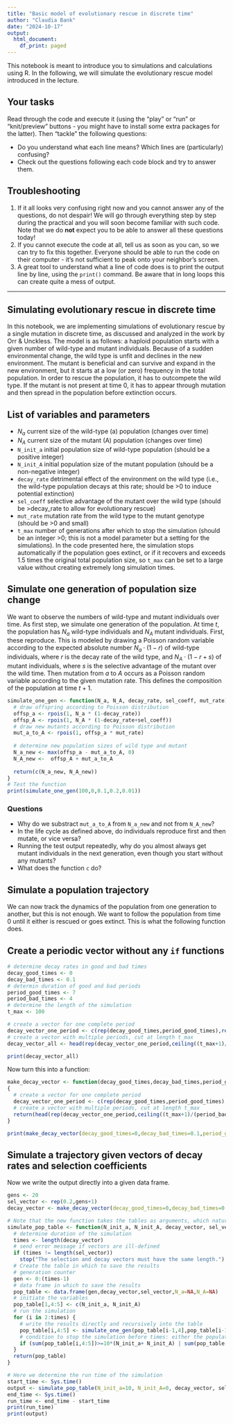 ```yaml
---
title: "Basic model of evolutionary rescue in discrete time"
author: "Claudia Bank"
date: "2024-10-17"
output:
  html_document:
    df_print: paged
---
```


This notebook is meant to introduce you to simulations and calculations using R. In the following, we will simulate the evolutionary rescue model introduced in the lecture.

## Your tasks

Read through the code and execute it (using the "play" or "run" or "knit/preview" buttons - you might have to install some extra packages for the latter). Then "tackle" the following questions:

-   Do you understand what each line means? Which lines are (particularly) confusing?
-   Check out the questions following each code block and try to answer them.

## Troubleshooting

1.  If it all looks very confusing right now and you cannot answer any of the questions, do not despair! We will go through everything step by step during the practical and you will soon become familiar with such code. Note that we do **not** expect you to be able to answer all these questions today!
2.  If you cannot execute the code at all, tell us as soon as you can, so we can try to fix this together. Everyone should be able to run the code on their computer - it's not sufficient to peak onto your neighbor's screen.
3.  A great tool to understand what a line of code does is to print the output line by line, using the `print()` command. Be aware that in long loops this can create quite a mess of output.

------------------------------------------------------------------------

## Simulating evolutionary rescue in discrete time

In this notebook, we are implementing simulations of evolutionary rescue by a single mutation in discrete time, as discussed and analyzed in the work by Orr & Unckless. The model is as follows: a haploid population starts with a given number of wild-type and mutant individuals. Because of a sudden environmental change, the wild type is unfit and declines in the new environment. The mutant is beneficial and can survive and expand in the new environment, but it starts at a low (or zero) frequency in the total population. In order to rescue the population, it has to outcompete the wild type. If the mutant is not present at time 0, it has to appear through mutation and then spread in the population before extinction occurs.

## List of variables and parameters

-   $N_a$ current size of the wild-type (a) population (changes over time)
-   $N_A$ current size of the mutant (A) population (changes over time)
-   `N_init_a` initial population size of wild-type population (should be a positive integer)
-   `N_init_A` initial population size of the mutant population (should be a non-negative integer)
-   `decay_rate` detrimental effect of the environment on the wild type (i.e., the wild-type population decays at this rate; should be \>0 to induce potential extinction)
-   `sel_coeff` selective advantage of the mutant over the wild type (should be \>decay_rate to allow for evolutionary rescue)
-   `mut_rate` mutation rate from the wild type to the mutant genotype (should be \>0 and small)
-   `t_max` number of generations after which to stop the simulation (should be an integer \>0; this is not a model parameter but a setting for the simulations). In the code presented here, the simulation stops automatically if the population goes extinct, or if it recovers and exceeds 1.5 times the original total population size, so `t_max` can be set to a large value without creating extremely long simulation times.

## Simulate one generation of population size change

We want to observe the numbers of wild-type and mutant individuals over time. As first step, we simulate one generation of the population. At time $t$, the population has $N_a$ wild-type individuals and $N_A$ mutant individuals. First, these reproduce. This is modeled by drawing a Poisson random variable according to the expected absolute number $N_a \cdot (1-r)$ of wild-type individuals, where $r$ is the decay rate of the wild type, and $N_A \cdot (1-r+s)$ of mutant individuals, where $s$ is the selective advantage of the mutant over the wild time. Then mutation from $a$ to $A$ occurs as a Poisson random variable according to the given mutation rate. This defines the composition of the population at time $t+1$.

```r
simulate_one_gen <- function(N_a, N_A, decay_rate, sel_coeff, mut_rate) {
  # draw offspring according to Poisson distribution
  offsp_a <- rpois(1, N_a * (1-decay_rate))
  offsp_A <- rpois(1, N_A * (1-decay_rate+sel_coeff))
  # draw new mutants according to Poisson distribution
  mut_a_to_A <- rpois(1, offsp_a * mut_rate)
  
  # determine new population sizes of wild type and mutant
  N_a_new <- max(offsp_a - mut_a_to_A, 0)
  N_A_new <-  offsp_A + mut_a_to_A
  
  return(c(N_a_new, N_A_new))
}
# Test the function
print(simulate_one_gen(100,0,0.1,0.2,0.01))
```

### Questions

-   Why do we substract `mut_a_to_A` from `N_a_new` and not from `N_A_new`?
-   In the life cycle as defined above, do individuals reproduce first and then mutate, or vice versa?
-   Running the test output repeatedly, why do you almost always get mutant individuals in the next generation, even though you start without any mutants?
-   What does the function `c` do?

## Simulate a population trajectory

We can now track the dynamics of the population from one generation to another, but this is not enough. We want to follow the population from time 0 until it either is rescued or goes extinct. This is what the following function does.

## Create a periodic vector without any `if` functions
```r
# determine decay rates in good and bad times
decay_good_times <- 0
decay_bad_times <- 0.1
# determin duration of good and bad periods
period_good_times <- 7
period_bad_times <- 4
# determine the length of the simulation
t_max <- 100

# create a vector for one complete period
decay_vector_one_period <- c(rep(decay_good_times,period_good_times),rep(decay_bad_times,period_bad_times))
# create a vector with multiple periods, cut at length t_max
decay_vector_all <- head(rep(decay_vector_one_period,ceiling((t_max+1)/(period_bad_times+period_good_times))),t_max+1)

print(decay_vector_all)
```
Now turn this into a function:
```r
make_decay_vector <- function(decay_good_times,decay_bad_times,period_good_times,period_bad_times,t_max)
{
  # create a vector for one complete period
  decay_vector_one_period <- c(rep(decay_good_times,period_good_times),rep(decay_bad_times,period_bad_times))
  # create a vector with multiple periods, cut at length t_max
  return(head(rep(decay_vector_one_period,ceiling((t_max+1)/(period_bad_times+period_good_times))),t_max+1))
}

print(make_decay_vector(decay_good_times=0,decay_bad_times=0.1,period_good_times=3,period_bad_times=4,t_max=100))
```

## Simulate a trajectory given vectors of decay rates and selection coefficients
Now we write the output directly into a given data frame.
```r
gens <- 20
sel_vector <- rep(0.2,gens+1)
decay_vector <- make_decay_vector(decay_good_times=0,decay_bad_times=0.1,period_good_times=3,period_bad_times=4,t_max=gens)

# Note that the new function takes the tables as arguments, which naturally determine t_max (so it is not needed any more as an argument)
simulate_pop_table <- function(N_init_a, N_init_A, decay_vector, sel_vector, mut_rate) {
  # determine duration of the simulation
  times <- length(decay_vector)
  # send error message if vectors are ill-defined
  if (times != length(sel_vector))
    stop("The selection and decay vectors must have the same length.")
  # Create the table in which to save the results
  # generation counter
  gen <- 0:(times-1)
  # data frame in which to save the results
  pop_table <- data.frame(gen,decay_vector,sel_vector,N_a=NA,N_A=NA)
  # initiate the variables
  pop_table[1,4:5] <- c(N_init_a, N_init_A)
  # run the simulation
  for (i in 2:times) {
    # write the results directly and recursively into the table
    pop_table[i,4:5] <- simulate_one_gen(pop_table[i-1,4],pop_table[i-1,5],decay_vector[i], sel_vector[i], mut_rate)
    # condition to stop the simulation before times: either the population exceeds 10 times the original population size, or it goes extinct
    if (sum(pop_table[i,4:5])>=10*(N_init_a+ N_init_A) | sum(pop_table[i,4:5])==0) break
  }
  return(pop_table)	
}

# Here we determine the run time of the simulation
start_time <- Sys.time()
output <- simulate_pop_table(N_init_a=10, N_init_A=0, decay_vector, sel_vector, mut_rate=0.1)
end_time <- Sys.time()
run_time <- end_time - start_time
print(run_time)
print(output)
```

